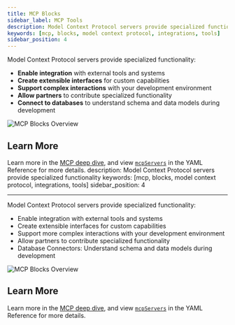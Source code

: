 ```yaml
---
title: MCP Blocks
sidebar_label: MCP Tools
description: Model Context Protocol servers provide specialized functionality
keywords: [mcp, blocks, model context protocol, integrations, tools]
sidebar_position: 4
---
```


Model Context Protocol servers provide specialized functionality:

- **Enable integration** with external tools and systems
- **Create extensible interfaces** for custom capabilities
- **Support complex interactions** with your development environment
- **Allow partners** to contribute specialized functionality
- **Connect to databases** to understand schema and data models during development

![MCP Blocks Overview](/img/mcp-blocks-overview.png)

## Learn More

Learn more in the [MCP deep dive](../customize/deep-dives/mcp.mdx), and view [`mcpServers`](/reference#mcpservers) in the YAML Reference for more details.
description: Model Context Protocol servers provide specialized functionality
keywords: [mcp, blocks, model context protocol, integrations, tools]
sidebar_position: 4

---

Model Context Protocol servers provide specialized functionality:

- Enable integration with external tools and systems
- Create extensible interfaces for custom capabilities
- Support more complex interactions with your development environment
- Allow partners to contribute specialized functionality
- Database Connectors: Understand schema and data models during development

![MCP Blocks Overview](/img/mcp-blocks-overview.png)

## Learn More

Learn more in the [MCP deep dive](../customize/deep-dives/mcp.mdx), and view [`mcpServers`](/reference#mcpservers) in the YAML Reference for more details.
